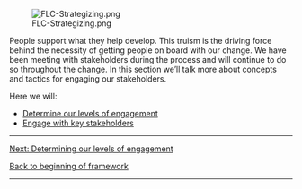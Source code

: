 [[File:FLC-Strategizing.png]]

People support what they help develop. This truism is the driving force behind the necessity of getting people on board with our change. We have been meeting with stakeholders during the process and will continue to do so throughout the change. In this section we’ll talk more about concepts and tactics for engaging our stakeholders.

Here we will:

* [https://articles.alpha.canada.ca/framework-for-leading-change/determining-our-levels-of-engagement/ Determine our levels of engagement]
* [https://articles.alpha.canada.ca/framework-for-leading-change/engaging-with-key-stakeholders/ Engage with key stakeholders]


-----

[https://articles.alpha.canada.ca/framework-for-leading-change/determining-our-levels-of-engagement/ Next: Determining our levels of engagement]

[https://articles.alpha.canada.ca/framework-for-leading-change/home/ Back to beginning of framework]


-----
